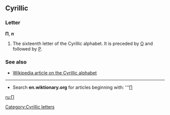 ==Cyrillic==
===Letter===
'''П''', '''п'''

#The sixteenth letter of the Cyrillic alphabet. It is preceded by [[О]] and followed by [[Р]].

===See also===
*[[w:Cyrillic alphabet|Wikipedia article on the Cyrillic alphabet]]

----

*Search '''en.wiktionary.org''' for articles beginning with: '''[http://wiktionary.org/w/wiki.phtml?title=Special:Allpages&from=П П]

[[ru:П]]
[[Category:Cyrillic letters]]